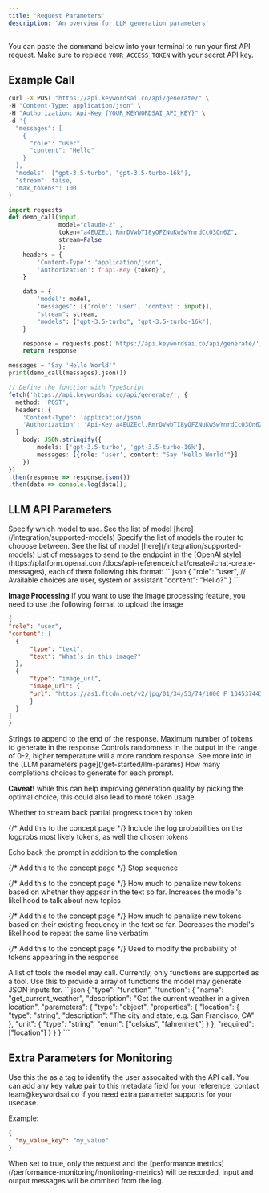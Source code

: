 ```yaml
---
title: 'Request Parameters'
description: 'An overview for LLM generation parameters'
---
```


You can paste the command below into your terminal to run your first API request. Make sure to replace `YOUR_ACCESS_TOKEN` with your secret API key.

## Example Call
<CodeGroup>

```bash cURL
curl -X POST "https://api.keywordsai.co/api/generate/" \
-H "Content-Type: application/json" \
-H "Authorization: Api-Key {YOUR_KEYWORDSAI_API_KEY}" \
-d '{
  "messages": [
    {
      "role": "user",
      "content": "Hello"
    }
  ],
  "models": ["gpt-3.5-turbo", "gpt-3.5-turbo-16k"],
  "stream": false,
  "max_tokens": 100
}'
```

```python Python
import requests
def demo_call(input, 
              model="claude-2" ,
              token="a4EUZEcl.RmrDVwbTI8yOFZNuKwSwYnrdCc03Qn6Z", 
              stream=False
              ):
    headers = {
        'Content-Type': 'application/json',
        'Authorization': f'Api-Key {token}',
    }

    data = {
        'model': model,
        'messages': [{'role': 'user', 'content': input}],
        "stream": stream,
        "models": ["gpt-3.5-turbo", "gpt-3.5-turbo-16k"],
    }

    response = requests.post('https://api.keywordsai.co/api/generate/', headers=headers, json=data, stream=stream)
    return response

messages = "Say 'Hello World'"
print(demo_call(messages).json())
```
```TypeScript TypeScript
// Define the function with TypeScript
fetch('https://api.keywordsai.co/api/generate/', {
  method: 'POST',
  headers: {
    'Content-Type': 'application/json'
    'Authorization': 'Api-Key a4EUZEcl.RmrDVwbTI8yOFZNuKwSwYnrdCc03Qn6Z'
  }
    body: JSON.stringify({
        models: ['gpt-3.5-turbo', 'gpt-3.5-turbo-16k'],
        messages: [{role: 'user', content: "Say 'Hello World'"}]
    })
})
.then(response => response.json())
.then(data => console.log(data));
```

</CodeGroup>

## LLM API Parameters

<ParamField path="model" type="string">
  Specify which model to use. See the list of model [here](/integration/supported-models)
</ParamField>

<ParamField path="models" type="array[string]">
Specify the list of models the router to chooose between. See the list of model [here](/integration/supported-models)
</ParamField>
<ParamField path="messages" type="array[dict]">
  List of messages to send to the endpoint in the [OpenAI style](https://platform.openai.com/docs/api-reference/chat/create#chat-create-messages), each of them following this format:
  ```json
  {
    "role": "user", // Available choices are user, system or assistant
    "content": "Hello?"
  }
  ```

  <strong>Image Processing</strong> If you want to use the image processing feature, you need to use the following format to upload the image
  ```json
{
  "role": "user",
  "content": [
    {
        "type": "text",
        "text": "What’s in this image?"
    },
    {
        "type": "image_url",
        "image_url": {
        "url": "https://as1.ftcdn.net/v2/jpg/01/34/53/74/1000_F_134537443_VendrqyXIWyHrZgxdIsfyKUost734JDP.jpg"
        }
    }
  ]
}
  ```
</ParamField>

<ParamField path="suffix" type="string">
  Strings to append to the end of the response.
</ParamField>

<ParamField path="max_tokens" type="integer">
  Maximum number of tokens to generate in the response
</ParamField>

<ParamField path="temperature" type="float" default={1} >
  Controls randomness in the output in the range of 0-2, higher temperature will a more random response. See more info in the [LLM parameters page](/get-started/llm-params)
</ParamField>

<ParamField path="n" type="integer" default={1}>
  How many completions choices to generate for each prompt.  

  <strong>Caveat!</strong> while this can help improving generation quality by picking the optimal choice, this could also lead to more token usage.
</ParamField>

<ParamField path="stream" type="boolean" default={false}>
  Whether to stream back partial progress token by token
</ParamField>

{/* Add this to the concept page */}
<ParamField path="logprobs" type="boolean" default={false}>
  Include the log probabilities on the logprobs most likely tokens, as well the chosen tokens
</ParamField>

<ParamField path="echo" type="boolean">
  Echo back the prompt in addition to the completion
</ParamField>

{/* Add this to the concept page */}
<ParamField path="stop" type="array[string]"> 
  Stop sequence
</ParamField>

{/* Add this to the concept page */}
<ParamField path="presence_penalty" type="number">
  How much to penalize new tokens based on whether they appear in the text so far. Increases the model's likelihood to talk about new topics
</ParamField>

{/* Add this to the concept page */}
<ParamField path="frequency_penalty" type="number">
  How much to penalize new tokens based on their existing frequency in the text so far. Decreases the model's likelihood to repeat the same line verbatim
</ParamField>

{/* Add this to the concept page */}
<ParamField path="logit_bias" type="dict">
  Used to modify the probability of tokens appearing in the response
</ParamField>

<ParamField path="tools" type="array[dict]">
  A list of tools the model may call. Currently, only functions are supported as a tool. Use this to provide a array of functions the model may generate JSON inputs for.
  ```json
  {
      "type": "function",
      "function": {
        "name": "get_current_weather",
        "description": "Get the current weather in a given location",
        "parameters": {
          "type": "object",
          "properties": {
            "location": {
              "type": "string",
              "description": "The city and state, e.g. San Francisco, CA"
            },
            "unit": {
              "type": "string",
              "enum": ["celsius", "fahrenheit"]
            }
          },
          "required": ["location"]
        }
      }
    }
  ```
</ParamField>

## Extra Parameters for Monitoring

<ParamField path="customer_identifier" type="string">
Use this the as a tag to identify the user assocaited with the API call.
</ParamField>

<ParamField path="metadata" type="dict">
You can add any key value pair to this metadata field for your reference, contact team@keywordsai.co if you need extra parameter supports for your usecase.

Example:
```json
{
  "my_value_key": "my_value"
}
```
</ParamField>

<ParamField path="disable_log" type="boolean" deafault={false}>
When set to true, only the request and the [performance metrics](/performance-monitoring/monitoring-metrics) will be recorded, input and output messages will be ommited from the log.
</ParamField>